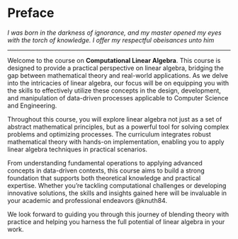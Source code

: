 # Preface {.unnumbered}


*I was born in the darkness of ignorance, and my master opened my eyes with the torch of knowledge. I offer my respectful obeisances unto him*

----
Welcome to the course on **Computational Linear Algebra**. This course is designed to provide a practical perspective on linear algebra, bridging the gap between mathematical theory and real-world applications. As we delve into the intricacies of linear algebra, our focus will be on equipping you with the skills to effectively utilize these concepts in the design, development, and manipulation of data-driven processes applicable to Computer Science and Engineering.

Throughout this course, you will explore linear algebra not just as a set of abstract mathematical principles, but as a powerful tool for solving complex problems and optimizing processes. The curriculum integrates robust mathematical theory with hands-on implementation, enabling you to apply linear algebra techniques in practical scenarios.

From understanding fundamental operations to applying advanced concepts in data-driven contexts, this course aims to build a strong foundation that supports both theoretical knowledge and practical expertise. Whether you're tackling computational challenges or developing innovative solutions, the skills and insights gained here will be invaluable in your academic and professional endeavors @knuth84.

We look forward to guiding you through this journey of blending theory with practice and helping you harness the full potential of linear algebra in your work.

